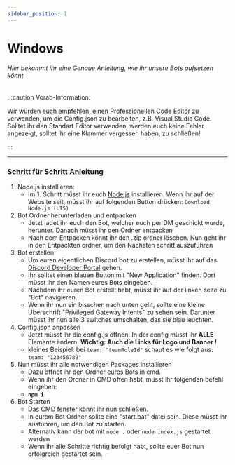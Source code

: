 ---
sidebar_position: 1
---

# Windows

###### Hier bekommt ihr eine Genaue Anleitung, wie ihr unsere Bots aufsetzen könnt

:::caution Vorab-Information:

Wir würden euch empfehlen, einen Professionellen Code Editor zu verwenden, um die Config.json zu bearbeiten, z.B. Visual Studio Code. Solltet ihr den Standart Editor verwenden, werden euch keine Fehler angezeigt, solltet ihr eine Klammer vergessen haben, zu schließen!

:::

***

### Schritt für Schritt Anleitung
1. Node.js installieren:
    - Im 1. Schritt müsst ihr euch [Node.js](https://nodejs.org) installieren. Wenn ihr auf der Website seit, müsst ihr auf folgenden Button drücken: `Download Node.js (LTS)`
2. Bot Ordner herunterladen und entpacken
    - Jetzt ladet ihr euch den Bot, welcher euch per DM geschickt wurde, herunter. Danach müsst ihr den Ordner entpacken
    - Nach dem Entpacken könnt ihr den .zip ordner löschen. Nun geht ihr in den Entpackten ordner, um den Nächsten schritt auszuführen
3. Bot erstellen
    - Um euren eigentlichen Discord bot zu erstellen, müsst ihr auf das [Discord Developer Portal](https://discord.com/developers/applications) gehen.
    - Ihr solltet einen blauen Button mit "New Application" finden. Dort müsst ihr den Namen eures Bots eingeben.
    - Nachdem ihr euren Bot erstellt habt, müsst ihr auf der linken seite zu "Bot" navigieren.
    - Wenn ihr nun ein bisschen nach unten geht, sollte eine kleine Überschrift "Privileged Gateway Intents" zu sehen sein. Darunter müsst ihr nun alle 3 switches umschalten, das sie blau leuchten.
4. Config.json anpassen
    - Jetzt müsst ihr die config.js öffnen. In der config müsst ihr **ALLE** Elemente ändern. **Wichtig: Auch die Links für Logo und Banner !**
    - kleines Beispiel: bei `team: "teamRoleId"` schaut es wie folgt aus: `team: "123456789"`
5. Nun müsst ihr alle notwendigen Packages installieren
    - Dazu öffnet ihr den Ordner eures Bots in cmd.
    - Wenn ihr den Ordner in CMD offen habt, müsst ihr folgenden befehl eingeben:
    - **`npm i`**
6. Bot Starten
    - Das CMD fenster könnt ihr nun schließen.
    - In eurem Bot Ordner sollte eine "start.bat" datei sein. Diese müsst ihr ausführen, um den Bot zu starten.
    - Alternativ kann der bot mit `node .` oder `node index.js` gestartet werden
    - Wenn ihr alle Schritte richtig befolgt habt, sollte euer Bot nun erfolgreich gestartet sein.